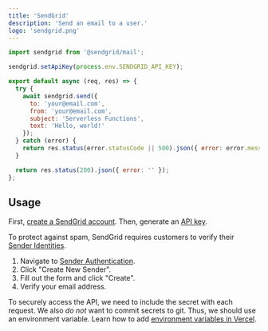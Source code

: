 ```yaml
---
title: 'SendGrid'
description: 'Send an email to a user.'
logo: 'sendgrid.png'
---
```


```js
import sendgrid from '@sendgrid/mail';

sendgrid.setApiKey(process.env.SENDGRID_API_KEY);

export default async (req, res) => {
  try {
    await sendgrid.send({
      to: 'your@email.com',
      from: 'your@email.com',
      subject: 'Serverless Functions',
      text: 'Hello, world!'
    });
  } catch (error) {
    return res.status(error.statusCode || 500).json({ error: error.message });
  }

  return res.status(200).json({ error: '' });
};
```

## Usage

<Step number={1} title="Create SendGrid Account" />

First, [create a SendGrid account](https://signup.sendgrid.com/). Then, generate an [API key](https://app.sendgrid.com/guide/integrate/langs/nodejs).

<Step number={2} title="Add Sender Authentication" />

To protect against spam, SendGrid requires customers to verify their [Sender Identities](https://sendgrid.com/docs/for-developers/sending-email/sender-identity/).

1. Navigate to [Sender Authentication](https://app.sendgrid.com/settings/sender_auth).
2. Click "Create New Sender".
3. Fill out the form and click "Create".
4. Verify your email address.

<Step number={3} title="Add Environment Variables" />

To securely access the API, we need to include the secret with each request.
We also _do not_ want to commit secrets to git. Thus, we should use an environment variable.
Learn how to add [environment variables in Vercel](https://vercel.com/docs/environment-variables).
